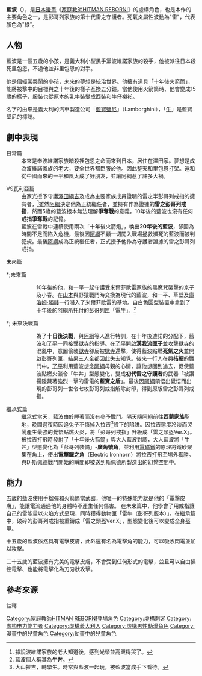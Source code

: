 {{noteTA
|T=zh-tw:藍波;zh-hk:藍波;
|G1=Reborn
}}
{{Infobox animanga character
| colour         = #00AA00
| colour text    = white
| name           = 藍波<br />{{lang|en|Lambo}}
| japanese       = ランボ
| kana           = 
| romaji         = Ranbo
| series         = [[家庭教師HITMAN_REBORN!|家庭教師HITMAN REBORN!]]
| image          = 
| imagesize      = 
| caption        = 
| first          = 原作：第7話<br/>動畫：目標3
| last           = 原作：第409回<br/>動畫：目標203
| creator        = [[天野明|天野明]]
| voiced by      = {{flagicon|Japan}} [[竹內順子|竹內順子]]／[[津田健次郎|津田健次郎]]（大人）<br/>{{flagicon|Taiwan}} [[楊凱凱|楊凱凱]]／[[何志威|何志威]]（大人）<br/>{{flagicon|Hong Kong}} [[郭碧珍|郭碧珍]]／[[陳旭恆|陳旭恆]]（大人）
| oaux1 name     = 舞台劇演員
| oaux1          = KIMERU
| background ref = <ref name="v77" />
| nickname       = 花椰菜怪物<ref name="target23" />
| alias          = 
| age            = 5歲、15歲、25歲
| gender         = 男
| species        = 
| birthdate      = 5月28日
| zodiac         = [[雙子座|雙子座]]
| bloodtype      = A型
| height         = 5歲：42cm，15歲：179cm <br/> 25歲：184cm
| weight         = 5歲：4kg，15歲：64kg <br/> 25歲：73kg 
| born           = 
| birthplace     = {{ITA}}
| death          = 
| deathplace     = 
| nationality    = 
| class          = 
| occupation     = 
| title          = 第十代雷之守護者
| relatives      = 
| paux1 name     = 口頭禪
| paux1          = 要忍耐
| divider        = Yes
| aux1 name      = 喜歡的食物<ref name="target7" />
| aux1           = [[葡萄|葡萄]]（汁）、[[糖果|糖果]]、[[章魚燒|章魚燒]]、<br />掛麵、[[冰淇淋|冰淇淋]]、[[牛排|牛排]]、[[蛋糕|蛋糕]]、<br/>燉[土豆]
| aux2 name      = 討厭的食物
| aux2           = 辣的東西、苦的東西 
| aux3 name      = 喜歡的人<ref name="target7" />
| aux3           = [[一平|一平]]、阿綱的媽媽、京子、小春
| aux4 name      = 討厭的人
| aux4           = [[獄寺|獄寺]]、[[里包恩|里包恩]]
| aux5 name      = 將來的夢想<ref name="target7" />
| aux5           = 成為波維諾家族的首領、<br />征服世界、打敗[[里包恩|里包恩]]、<br />進入彭哥列的世界
}}
{{Otheruses|subject=日本漫畫角色|other=[[席維斯·史特龍|席維斯·史特龍]]演出的虛構軍人|約翰·藍波}}
'''藍波'''（{{jpn|j=ランボ|rm=Lambo}}），是[[日本漫畫|日本漫畫]]《[[家庭教師HITMAN_REBORN!|家庭教師HITMAN REBORN!]]》的虛構角色，也是本作的主要角色之一，是彭哥列家族的第十代雷之守護者。死氣炎屬性波動為"雷"，代表顏色為"綠"。

== 人物 ==
藍波是一個五歲的小孩，是義大利小型黑手黨波維諾家族的殺手，他被派往日本殺死里包恩，不過他並非里包恩的對手。

他是個經常哭鬧的小孩，未來的夢想是統治世界。他擁有道具「十年後火箭筒」，能將被擊中的目標與之十年後的樣子互換五分鐘。當他使用火箭筒時、他會變成15歲的樣子，服裝也從原本的乳牛裝變成西裝和牛仔襯衫。

名字的由來是義大利的汽車製造公司「[[藍寶堅尼|藍寶堅尼]]」（Lamborghini），「[[牛|牛]]」是藍寶堅尼的標誌。

== 劇中表現 ==
; 日常篇
: 本來是奉波維諾家族暗殺裡包恩之命而來到日本，居住在澤田家。夢想是成為波維諾家族的老大，要全世界都臣服於他。因此整天和里包恩打架。還和從中國而來的一平和風太成了好朋友，並讓阿綱惹了許多大禍。

; VS瓦利亞篇
: 由家光授予守護[[澤田綱吉|澤田綱吉]]及成為主要家族成員證明的雷之半彭哥列戒指的擁有者，<ref group="註">據說波維諾家族的老大知道後，感到光榮並高興得哭了。</ref>雖然[[阿綱|阿綱]]決定他為正統繼任者，並持有作為證據的'''雷之彭哥列戒指'''，然而5歲的藍波根本無法理解'''爭奪戰'''的意義，10年後的藍波也沒有任何'''戒指爭奪戰'''的記憶。
: 藍波在雷戰中連續使用兩次「十年後火箭炮」，喚出'''20年後的藍波'''，卻因為時間不足而陷入危機，最後因[[阿綱|阿綱]]不顧一切闖入戰場拯救瀕死的藍波而被判犯規。最後[[阿綱|阿綱]]成為正統繼任者，正式授予他作為守護者證據的雷之彭哥列戒指。

; 未來篇
*;未來篇
:: 10年後的他，和一平一起守護受米爾菲歐雷家族的黑魔咒襲擊的京子及小春。在[[山本|山本]]與野猿戰鬥時交換為現代的藍波，和一平、草壁及[[庫洛姆·髑髏|庫洛姆·髑髏]]一行潛入了米爾菲歐雷的基地。自白色圓型裝置中拿到了十年後的[[阿綱|阿綱]]所托付的彭哥列匣「電牛」。<ref group="註">藍波個人稱其為'''牛丼'''。</ref>

*; 未來決戰篇
:: 為了'''十日後決戰'''，與[[阿綱|阿綱]]等人進行特訓，在十年後迪諾的分配下，藍波和[[了平|了平]]一同接受[[獄寺|獄寺]]的指導。在[[了平|了平]]開啟'''漢我流匣子'''並攻擊[[獄寺|獄寺]]的混亂中，意圖偷襲[[獄寺|獄寺]]卻反被[[獄寺|獄寺]]還擊，使得藍波點燃'''死氣之火'''並開啟彭哥列匣，結果三人全都因此失去知覺。後來一行人在與'''桔梗'''的戰鬥中，[[了平|了平]]利用藍波想念[[阿綱|阿綱]]母親的心情，讓他想回到過去，促使藍波點燃火燄令「牛丼」型態變化，變成'''初代雷之守護者'''的武器「被讚揚隱藏著強烈一擊的雷電的'''藍寶之盾'''」。最後因[[阿綱|阿綱]]領悟出覺悟而出現的彭哥列一世令七枚彭哥列戒指解除封印，得到原版雷之彭哥列戒指。

; 繼承式篇
: 繼承式當天，藍波由於睡著而沒有參予戰鬥。隔天隨[[阿綱|阿綱]]前往'''西蒙家族'''聖地，晚間過夜時因追兔子不慎掉入拉吉<ref group="註">大山拉吉，轉學生。時常與藍波一起玩，被藍波當成手下看待。</ref>設下的陷阱。因拉吉態度冷淡而哭鬧產生最強的覺悟點燃火炎，將「彭哥列戒指」升級成「雷之頭盔Ver.X」。被拉吉打飛時發射了「十年後火箭筒」與大人藍波對調，大人藍波將「牛丼」型態變化為「彭哥列裝備」-'''廣角號角'''，並利用[[電磁鐵|電磁鐵]]的原理將鐵砂聚集在角上，使出'''電擊鐵之角'''（Electric Ironhorn）將拉吉打飛至場外獲勝。
: 與D·斯佩德戰鬥開始的瞬間即被送到斯佩德所製造出的幻覺空間中。

== 能力 ==
五歲的藍波使用手榴彈和火箭筒當武器，他唯一的特殊能力就是他的「電擊皮膚」，能讓電流通過他的身體時不產生任何傷害。
在未來篇中，他學會了用戒指讓自己的雷能量以火焰方式呈現，同時獲得動物匣「雷牛（彭哥列版本）」。在繼承篇中，破碎的彭哥列戒指被重鑄成「雷之頭盔Ver.X」，型態變化後可以變成全身盔甲。

十五歲的藍波依然具有電擊皮膚，此外還有名為電擊角的能力，可以吸收閃電並加以攻擊。

二十五歲的藍波擁有完美的電擊皮膚，不會受到任何形式的電擊，並且可以自由操控電擊、也能將電擊化為刀刃狀攻擊。

== 參考來源 ==
{{Reflist|2|refs=
<ref name="v77">官方導讀手冊《家庭教師HITMAN REBORN! 導讀手冊 Vongola 77》。</ref>
<ref name="target7">漫畫第一集，第七回「愛哭鬼藍波」。</ref>
<ref name="target23">漫畫第三集，第23回「一平」。</ref>
}}

; 註釋 
<div style="font-size:small" class="references-2column"> 
<references group="註" />
</div>

{{DEFAULTSORT:Lambo}}
{{家庭教師HITMAN_REBORN!}}
[[Category:家庭教師HITMAN_REBORN!登場角色|Category:家庭教師HITMAN REBORN!登場角色]]
[[Category:虛構刺客|Category:虛構刺客]]
[[Category:虚构电力能力者|Category:虚构电力能力者]]
[[Category:虛構義大利人|Category:虛構義大利人]]
[[Category:虛構男性動漫角色|Category:虛構男性動漫角色]]
[[Category:漫畫中的兒童角色|Category:漫畫中的兒童角色]]
[[Category:動畫中的兒童角色|Category:動畫中的兒童角色]]